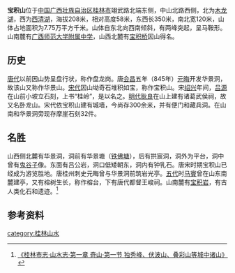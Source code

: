 '''宝积山'''位于[[中国|中国]][[广西壮族自治区|广西壮族自治区]][[桂林市|桂林市]]翊武路北端东侧，中山北路西侧，北为[[木龙湖|木龙湖]]，西为[[西清湖|西清湖]]，海拔208米，相对高度58米，东西长350米，南北宽120米，山体占地面积为7.75万平方千米。山体自东北向西南倾斜，有两峰突起，呈马鞍形。山南麓有[[广西师范大学附属中学|广西师范大学附属中学]]，山西北麓有[[宝积桥|宝积桥]]因山得名。

==历史==
[[唐代|唐代]]以前因山势呈盘行状，称作盘龙岗。唐[[會昌_(唐朝)|会昌]]五年（845年）[[元晦|元晦]]开发华景洞，故该山又称作华景山。[[宋代|宋代]]因山坳奇石堆积如宝，称作宝积山。宋[[绍兴_(年号)|绍兴]]年间，[[吕源|吕源]]在山前小坡立石刻，上书“桂岭”，是以名之。[[明代|明代]][[耿良|耿良]]在山上建有诸葛武侯祠，故又名卧龙山。宋代依宝积山建有城墙，今尚存300余米，并有便门和藏兵洞。在山南和华景洞旁现存摩崖石刻32件。

==名胜==
山西侧北麓有华景洞，洞前有华景塘（[[铁佛塘|铁佛塘]]），后有拱宸洞，洞外为平台，洞中曾有[[鬼谷子|鬼谷子]]像。东面有吕公岩，洞口低矮朝东，洞内有钟乳石。唐宋时期宝积山已经成为游览胜地。唐桂州刺史元晦曾与华景洞前筑岩光亭。[[五代|五代]]时[[马賨|马賨]]曾在山东南麓建亭，又有榕树生长，称作榕台，下有唐代都督王峻祠。山南麓有[[宝积岩|宝积岩]]，有古人类化石和遗迹。<ref>[http://www.gxdqw.com/bin/mse.exe?seachword=&K=b&A=12&rec=4&run=13 《桂林市志·山水志·第一章 奇山·第一节 独秀峰、伏波山、叠彩山等城中诸山》]</ref>

==参考资料==
{{reflist}}

[[category:桂林山水|category:桂林山水]]